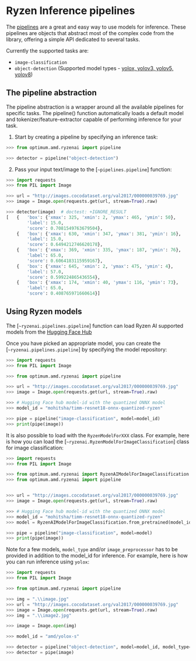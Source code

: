 # Ryzen Inference pipelines

The [pipelines](https://huggingface.co/docs/transformers/en/main_classes/pipelines) are a great and easy way to use models for inference. These pipelines are objects that abstract most of the complex code from the library, offering a simple API dedicated to several tasks.

Currently the supported tasks are:

* `image-classification`
* `object-detection` (Supported model types - [yolox, yolov3, yolov5, yolov8](https://huggingface.co/models?other=RyzenAI&sort=trending&search=amd%2Fyolo))

## The pipeline abstraction
The pipeline abstraction is a wrapper around all the available pipelines for specific tasks. The pipeline() function automatically loads a default model and tokenizer/feature-extractor capable of performing inference for your task.

1. Start by creating a pipeline by specifying an inference task:

```python
>>> from optimum.amd.ryzenai import pipeline

>>> detector = pipeline("object-detection")
```

2. Pass your input text/image to the [`~pipelines.pipeline`] function:

```python
>>> import requests
>>> from PIL import Image

>>> url = "http://images.cocodataset.org/val2017/000000039769.jpg"
>>> image = Image.open(requests.get(url, stream=True).raw)

>>> detector(image)  # doctest: +IGNORE_RESULT
[   {   'box': {'xmax': 325, 'xmin': 2, 'ymax': 465, 'ymin': 50},
        'label': 15.0,
        'score': 0.7081549763679504},
    {   'box': {'xmax': 630, 'xmin': 347, 'ymax': 381, 'ymin': 16},
        'label': 15.0,
        'score': 0.6494212746620178},
    {   'box': {'xmax': 369, 'xmin': 335, 'ymax': 187, 'ymin': 76},
        'label': 65.0,
        'score': 0.6064183115959167},
    {   'box': {'xmax': 645, 'xmin': 2, 'ymax': 475, 'ymin': 4},
        'label': 57.0,
        'score': 0.599224865436554},
    {   'box': {'xmax': 174, 'xmin': 40, 'ymax': 116, 'ymin': 73},
        'label': 65.0,
        'score': 0.408765971660614}]
```

## Using Ryzen models

The [`~ryzenai.pipelines.pipeline`] function can load Ryzen AI supported models from the [Hugging Face Hub](https://huggingface.co/models?other=RyzenAI)

Once you have picked an appropriate model, you can create the [`~ryzenai.pipelines.pipeline`] by specifying the model repository:

```python
>>> import requests
>>> from PIL import Image

>>> from optimum.amd.ryzenai import pipeline

>>> url = "http://images.cocodataset.org/val2017/000000039769.jpg"
>>> image = Image.open(requests.get(url, stream=True).raw)

>>> # Hugging Face hub model-id with the quantized ONNX model
>>> model_id = "mohitsha/timm-resnet18-onnx-quantized-ryzen"

>>> pipe = pipeline("image-classification", model=model_id)
>>> print(pipe(image))
```

It is also possible to load with the `RyzenModelForXXX` class. For example, here is how you can load the [`~ryzenai.RyzenModelForImageClassification`] class for image classification:

```python
>>> import requests
>>> from PIL import Image

>>> from optimum.amd.ryzenai import RyzenAIModelForImageClassification
>>> from optimum.amd.ryzenai import pipeline


>>> url = "http://images.cocodataset.org/val2017/000000039769.jpg"
>>> image = Image.open(requests.get(url, stream=True).raw)

>>> # Hugging Face hub model-id with the quantized ONNX model
>>> model_id = "mohitsha/timm-resnet18-onnx-quantized-ryzen"
>>> model = RyzenAIModelForImageClassification.from_pretrained(model_id)

>>> pipe = pipeline("image-classification", model=model)
>>> print(pipe(image))
```

Note for a few models, `model_type` and/or `image_preprocessor` has to be provided in addition to the model_id for inference. For example, here is how you can run inference using `yolox`:

```python
>>> import requests
>>> from PIL import Image

>>> from optimum.amd.ryzenai import pipeline

>>> img = ".\\image.jpg"
>>> url = "http://images.cocodataset.org/val2017/000000039769.jpg"
>>> image = Image.open(requests.get(url, stream=True).raw)
>>> img = ".\\image2.jpg"

>>> image = Image.open(img)

>>> model_id = "amd/yolox-s"

>>> detector = pipeline("object-detection", model=model_id, model_type="yolox")
>>> detector = pipe(image)
```
